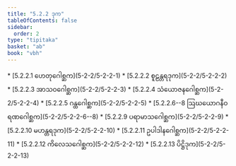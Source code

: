 ```yaml
---
title: "5.2.2 ဒုက"
tableOfContents: false
sidebar:
  order: 2
type: "tipitaka"
basket: "ab"
book: "vbh"
---
```



<DynamicBreadcrumb />



<TableOfContents book="vbh" section="5.2.2">
* [5.2.2.1 ဟေတုဂေါစ္ဆက](5-2-2/5-2-2-1)
* [5.2.2.2 စူဠန္တရဒုက](5-2-2/5-2-2-2)
* [5.2.2.3 အာသဝဂေါစ္ဆက](5-2-2/5-2-2-3)
* [5.2.2.4 သံယောဇနဂေါစ္ဆက](5-2-2/5-2-2-4)
* [5.2.2.5 ဂန္ထဂေါစ္ဆက](5-2-2/5-2-2-5)
* [5.2.2.6--8 ဩဃယောဂနီဝရဏဂေါစ္ဆက](5-2-2/5-2-2-6--8)
* [5.2.2.9 ပရာမာသဂေါစ္ဆက](5-2-2/5-2-2-9)
* [5.2.2.10 မဟန္တရဒုက](5-2-2/5-2-2-10)
* [5.2.2.11 ဥပါဒါနဂေါစ္ဆက](5-2-2/5-2-2-11)
* [5.2.2.12 ကိလေသဂေါစ္ဆက](5-2-2/5-2-2-12)
* [5.2.2.13 ပိဋ္ဌိဒုက](5-2-2/5-2-2-13)
</TableOfContents>